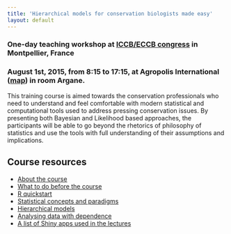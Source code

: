 ```yaml
---
title: 'Hierarchical models for conservation biologists made easy'
layout: default
---
```


### One-day teaching workshop at [ICCB/ECCB congress](http://www.iccb-eccb2015.org/content/pre-congress-training-workshops) in Montpellier, France

### August 1st, 2015, from 8:15 to 17:15, at Agropolis International ([map](https://www.google.ca/maps/place/Agropolis+International/@43.6468738,3.8686796,17z/data=!3m1!4b1!4m2!3m1!1s0x12b6af2babf8ec2f:0xd266d886ae37eee9)) in room Argane.

This training course is aimed towards the conservation professionals who need to understand and feel comfortable with modern statistical and computational tools used to address pressing conservation issues. By presenting both Bayesian and Likelihood based approaches, the participants will be able to go beyond the rhetorics of philosophy of statistics and use the tools with full understanding of their assumptions and implications.

## Course resources

* [About the course]({{ site.baseurl }}/courses/2015/montpellier/about-the-course.html)
* [What to do before the course]({{ site.baseurl }}/courses/2015/montpellier/how-to-prepare.html)
* [R quickstart]({{ site.baseurl }}/courses/2015/montpellier/quickstart.html)
* [Statistical concepts and paradigms]({{ site.baseurl }}/courses/2015/montpellier/notes-01-basics.html)
* [Hierarchical models]({{ site.baseurl }}/courses/2015/montpellier/notes-02-hmods.html)
* [Analysing data with dependence]({{ site.baseurl }}/courses/2015/montpellier/notes-03-pva.html)
* [A list of Shiny apps used in the lectures]({{ site.baseurl }}/courses/2015/montpellier/apps.html)

